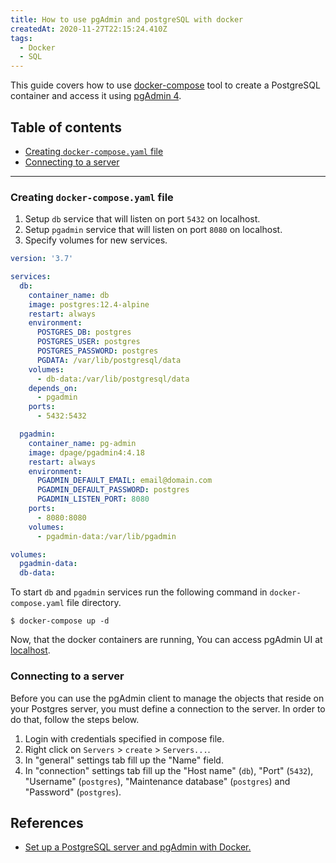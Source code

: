 ```yaml
---
title: How to use pgAdmin and postgreSQL with docker
createdAt: 2020-11-27T22:15:24.410Z
tags:
  - Docker
  - SQL
---
```


<MDXHeadingOne />

This guide covers how to use [docker-compose](https://docs.docker.com/compose/) tool to create a PostgreSQL container and access it using [pgAdmin 4](https://www.pgadmin.org/).

## Table of contents

- [Creating `docker-compose.yaml` file](#creating-docker-compose-yaml-file)
- [Connecting to a server](#connecting-to-a-server)

---

### Creating `docker-compose.yaml` file

1. Setup `db` service that will listen on port `5432` on localhost.
2. Setup `pgadmin` service that will listen on port `8080` on localhost.
3. Specify volumes for new services.

```yaml [4,20,33]
version: '3.7'

services:
  db:
    container_name: db
    image: postgres:12.4-alpine
    restart: always
    environment:
      POSTGRES_DB: postgres
      POSTGRES_USER: postgres
      POSTGRES_PASSWORD: postgres
      PGDATA: /var/lib/postgresql/data
    volumes:
      - db-data:/var/lib/postgresql/data
    depends_on:
      - pgadmin
    ports:
      - 5432:5432

  pgadmin:
    container_name: pg-admin
    image: dpage/pgadmin4:4.18
    restart: always
    environment:
      PGADMIN_DEFAULT_EMAIL: email@domain.com
      PGADMIN_DEFAULT_PASSWORD: postgres
      PGADMIN_LISTEN_PORT: 8080
    ports:
      - 8080:8080
    volumes:
      - pgadmin-data:/var/lib/pgadmin

volumes:
  pgadmin-data:
  db-data:
```

To start `db` and `pgadmin` services run the following command in `docker-compose.yaml` file directory.

```shell script
$ docker-compose up -d
```

Now, that the docker containers are running, You can access pgAdmin UI at [localhost](http://localhost:8080).

### Connecting to a server

Before you can use the pgAdmin client to manage the objects that reside on your Postgres server, you must define a connection to the server. In order to do that, follow the steps below.

1. Login with credentials specified in compose file.
2. Right click on `Servers` > `create` > `Servers...`.
3. In "general" settings tab fill up the "Name" field.
4. In "connection" settings tab fill up the "Host name" (`db`), "Port" (`5432`), "Username" (`postgres`), "Maintenance database" (`postgres`) and "Password" (`postgres`).

## References

- [Set up a PostgreSQL server and pgAdmin with Docker.](https://linuxhint.com/postgresql_docker/)

